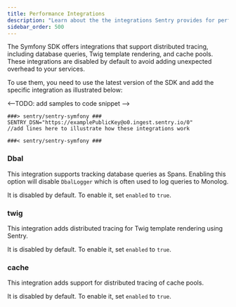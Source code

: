 ```yaml
---
title: Performance Integrations
description: "Learn about the the integrations Sentry provides for performance monitoring and how to configure them."
sidebar_order: 500
---
```


The Symfony SDK offers integrations that support distributed tracing, including database queries, Twig template rendering, and cache pools. These integrations are disabled by default to avoid adding unexpected overhead to your services.

To use them, you need to use the latest version of the SDK and add the specific integration as illustrated below:

<--TODO: add samples to code snippet -->

```Env
###> sentry/sentry-symfony ###
SENTRY_DSN="https://examplePublicKey@o0.ingest.sentry.io/0"
//add lines here to illustrate how these integrations work

###< sentry/sentry-symfony ###
```

### Dbal

This integration supports tracking database queries as Spans. Enabling this option will disable `DbalLogger` which is often used to log queries to Monolog.

It is disabled by default. To enable it, set `enabled` to `true`.

### twig

This integration adds distributed tracing for Twig template rendering using Sentry.

It is disabled by default. To enable it, set `enabled` to `true`.

### cache

This integration adds support for distributed tracing of cache pools.

It is disabled by default. To enable it, set `enabled` to `true`.
